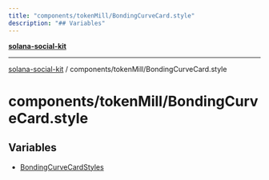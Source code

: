 ```yaml
---
title: "components/tokenMill/BondingCurveCard.style"
description: "## Variables"
---
```


[**solana-social-kit**](../../../README.mdx)

***

[solana-social-kit](../../../README.mdx) / components/tokenMill/BondingCurveCard.style

# components/tokenMill/BondingCurveCard.style

## Variables

- [BondingCurveCardStyles](variables/BondingCurveCardStyles.mdx)
